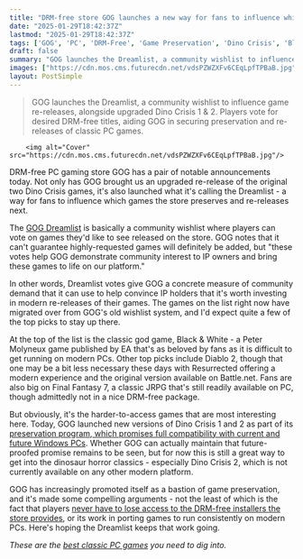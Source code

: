 ```yaml
---
title: "DRM-free store GOG launches a new way for fans to influence which games get preserved 'forever,' and players are going to bat for Diablo 2, OG Final Fantasy 7, and a pile of cult classics"
date: "2025-01-29T18:42:37Z"
lastmod: "2025-01-29T18:42:37Z"
tags: ['GOG', 'PC', 'DRM-Free', 'Game Preservation', 'Dino Crisis', 'Black & White', 'Diablo 2', 'Final Fantasy 7', 'JRPG', 'God Game', 'Survival Horror']
draft: false
summary: "GOG launches the Dreamlist, a community wishlist to influence game re-releases, alongside upgraded Dino Crisis 1 & 2.  Players vote for desired DRM-free titles, aiding GOG in securing preservation and re-releases of classic PC games."
images: ["https://cdn.mos.cms.futurecdn.net/vdsPZWZXFv6CEqLpfTPBaB.jpg"]
layout: PostSimple
---
```

> GOG launches the Dreamlist, a community wishlist to influence game re-releases, alongside upgraded Dino Crisis 1 & 2.  Players vote for desired DRM-free titles, aiding GOG in securing preservation and re-releases of classic PC games.


        <img alt="Cover" src="https://cdn.mos.cms.futurecdn.net/vdsPZWZXFv6CEqLpfTPBaB.jpg"/>
        
DRM-free PC gaming store GOG has a pair of notable announcements today. Not only has GOG brought us an upgraded re-release of the original two Dino Crisis games, it's also launched what it's calling the Dreamlist - a way for fans to influence which games the store preserves and re-releases next.

The [GOG Dreamlist](https://www.anrdoezrs.net/click-8150600-15554897?sid=grd-us-3011336605632369752&url=https://www.gog.com/dreamlist/) is basically a community wishlist where players can vote on games they'd like to see released on the store. GOG notes that it can't guarantee highly-requested games will definitely be added, but "these votes help GOG demonstrate community interest to IP owners and bring these games to life on our platform."

In other words, Dreamlist votes give GOG a concrete measure of community demand that it can use to help convince IP holders that it's worth investing in modern re-releases of their games. The games on the list right now have migrated over from GOG's old wishlist system, and I'd expect quite a few of the top picks to stay up there.

At the top of the list is the classic god game, Black & White - a Peter Molyneux game published by EA that's as beloved by fans as it is difficult to get running on modern PCs. Other top picks include Diablo 2, though that one may be a bit less necessary these days with Resurrected offering a modern experience and the original version available on Battle.net. Fans are also big on Final Fantasy 7, a classic JRPG that's still readily available on PC, though admittedly not in a nice DRM-free package.

But obviously, it's the harder-to-access games that are most interesting here. Today, GOG launched new versions of Dino Crisis 1 and 2 as part of its [preservation program, which promises full compatibility with current and future Windows PCs](https://www.gamesradar.com/games/the-witcher/the-witcher-and-its-sequel-are-2-of-over-100-games-in-gogs-growing-preservation-program-as-cd-projekt-red-hopes-geralts-story-will-live-forever/). Whether GOG can actually maintain that future-proofed promise remains to be seen, but for now this is still a great way to get into the dinosaur horror classics - especially Dino Crisis 2, which is not currently available on any other modern platform.

GOG has increasingly promoted itself as a bastion of game preservation, and it's made some compelling arguments - not the least of which is the fact that players [never have to lose access to the DRM-free installers the store provides](https://www.gamesradar.com/platforms/pc-gaming/as-california-forces-stores-to-admit-you-dont-own-digital-games-gog-reminds-pc-gamers-you-can-keep-drm-free-games-your-gaming-legacy-is-always-in-your-hands/), or its work in porting games to run consistently on modern PCs. Here's hoping the Dreamlist keeps that work going.

*These are the *[<em>best classic PC games</em>](https://www.gamesradar.com/best-classic-pc-games/)* you need to dig into.*
        